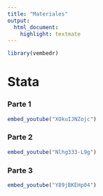 ```yaml
---
title: "Materiales"
output: 
  html_document:
    highlight: textmate
---
```


```r
library(vembedr)

```

# Stata 

### Parte 1

```r
embed_youtube("XOkuIJNZojc")
```

### Parte 2

```r
embed_youtube("Nlhg333-L9g")
```


### Parte 3

```r
embed_youtube("Y89jBKEHp04")
```


